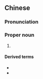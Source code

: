 {{also|腊八}}
==Chinese==
{{zh-forms|s=腊八}}
{{wikipedia|lang=zh}}

===Pronunciation===
{{zh-pron
|m=Làbā,er=y
|c=laap6 baat3
|cat=pn
}}

===Proper noun===
{{zh-proper noun}}

# {{w|Laba Festival}}

====Derived terms====
* {{zh-l|臘八節}}
* {{zh-l|臘八粥}}